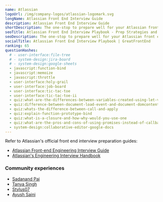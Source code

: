 ```yaml
---
name: Atlassian
logoUrl: /img/company-logos/atlassian-logomark.svg
longName: Atlassian Front End Interview Guide
description: Atlassian Front End Interview Guide
shortDescription: The one-stop to prepare well for your Atlassian front end interviews
seoTitle: Atlassian Front End Interview Playbook - Prep Strategies and Practice Questions
seoDescription: The one-stop to prepare well for your Atlassian front end interviews. Discover insider tips, optimal prep strategies, and practice questions known to be tested.
socialTitle: Atlassian Front End Interview Playbook | GreatFrontEnd
ranking: 65
questionHashes:
  # - user-interface:file-tree
  # - system-design:jira-board
  # - system-design:google-sheets
  - javascript:function-bind
  - javascript:memoize
  - javascript:throttle
  - user-interface:holy-grail
  - user-interface:job-board
  - user-interface:tic-tac-toe
  - user-interface:tic-tac-toe-ii
  - quiz:what-are-the-differences-between-variables-created-using-let-var-or-const
  - quiz:difference-between-document-load-event-and-document-domcontentloaded-event
  - quiz:whats-the-difference-between-call-and-apply
  - quiz:explain-function-prototype-bind
  - quiz:what-is-a-closure-and-how-why-would-you-use-one
  - quiz:what-are-the-pros-and-cons-of-using-promises-instead-of-callbacks
  - system-design:collaborative-editor-google-docs
---
```


Refer to Atlassian's official front end interview preparation guides:

- [Atlassian Front-end Engineering Interview Guide](/static/guides/atlassian-front-end-interview-guide.pdf)
- [Atlassian's Engineering Interview Handbook](https://www.atlassian.com/company/careers/resources/interviewing/how-to-nail-your-engineering-interview)

### Community experiences

- [Sadanand Pai](https://frontendpro.hashnode.dev/frontend-interview-experience-at-atlassian)
- [Tanya Singh](https://medium.com/@singht216/atlassian-interview-experience-frontend-software-engineer-8f69f3c5c8ea)
- [Stylus07](https://medium.com/@stylus07/atlassian-interview-experience-e51cb1f0735b)
- [Ayush Saini](https://www.ayushsaini.com/blog/atlassian-interview-experience-software-engineer)
